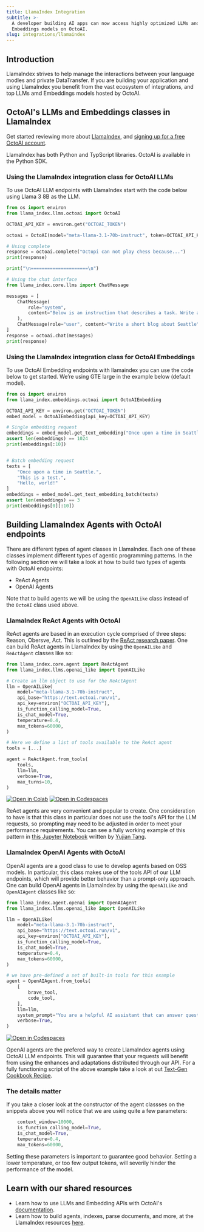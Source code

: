 ```yaml
---
title: LlamaIndex Integration
subtitle: >-
  A developer building AI apps can now access highly optimized LLMs and
  Embeddings models on OctoAI.
slug: integrations/llamaindex
---
```


## Introduction
LlamaIndex strives to help manage the interactions between your language modles and private DataTransfer. 
If you are building your application and using LlamaIndex you benefit from the vast ecosystem of integrations, and top LLMs amd Embeddings models hosted by OctoAI.


## OctoAI's LLMs and Embeddings classes in LlamaIndex
Get started reviewing more about [LlamaIndex](https://docs.llamaindex.ai/en/stable/), and [signing up for a free OctoAI account](https://identity.octo.ai/oauth/account/sign-up?redirectUrl=https%3A%2F%2Foctoai.cloud%2Foauth%2Fcallback). 

LlamaIndex has both Python and TypScript libraries. OctoAI is available in the Python SDK. 

### Using the LlamaIndex integration class for OctoAI LLMs
To use OctoAI LLM endpoints with LlamaIndex start with the code below using Llama 3 8B as the LLM.  

```python 
from os import environ
from llama_index.llms.octoai import OctoAI

OCTOAI_API_KEY = environ.get("OCTOAI_TOKEN")

octoai = OctoAI(model="meta-llama-3.1-70b-instruct", token=OCTOAI_API_KEY)

# Using complete
response = octoai.complete("Octopi can not play chess because...")
print(response)

print("\n=====================\n")

# Using the chat interface
from llama_index.core.llms import ChatMessage

messages = [
    ChatMessage(
        role="system",
        content="Below is an instruction that describes a task. Write a response that appropriately completes the request.",
    ),
    ChatMessage(role="user", content="Write a short blog about Seattle"),
]
response = octoai.chat(messages)
print(response)
```

### Using the LlamaIndex integration class for OctoAI Embeddings
To use OctoAI Embedding endpoints with llamaindex 
you can use the code below to get started. We’re using GTE large in the example below (default model).

```python 
from os import environ
from llama_index.embeddings.octoai import OctoAIEmbedding

OCTOAI_API_KEY = environ.get("OCTOAI_TOKEN")
embed_model = OctoAIEmbedding(api_key=OCTOAI_API_KEY)

# Single embedding request
embeddings = embed_model.get_text_embedding("Once upon a time in Seattle.")
assert len(embeddings) == 1024
print(embeddings[:10])


# Batch embedding request
texts = [
    "Once upon a time in Seattle.", 
    "This is a test.", 
    "Hello, world!"
]
embeddings = embed_model.get_text_embedding_batch(texts)
assert len(embeddings) == 3
print(embeddings[0][:10])
```

## Building LlamaIndex Agents with OctoAI endpoints
There are different types of agent classes in LlamaIndex. Each one of these classes implement different types of agentic programming patterns. In the following section we will take a look at how to build two types of agents with OctoAI endpoints:
- ReAct Agents
- OpenAI Agents

<Note>Note that to build agents we will be using the `OpenAILike` class instead of the `OctoAI` class used above.</Note>

### LlamaIndex ReAct Agents with OctoAI
ReAct agents are based in an execution cycle comprised of three steps: Reason, Obersve, Act. This is outlined by the [ReAct research paper](https://react-lm.github.io/). One can build ReAct agents in LlamaIndex by using the `OpenAILike` and `ReActAgent` classes like so:
```python
from llama_index.core.agent import ReActAgent
from llama_index.llms.openai_like import OpenAILike

# Create an llm object to use for the ReActAgent
llm = OpenAILike(
    model="meta-llama-3.1-70b-instruct",
    api_base="https://text.octoai.run/v1",
    api_key=environ["OCTOAI_API_KEY"],
    is_function_calling_model=True,
    is_chat_model=True,
    temperature=0.4,
    max_tokens=60000,
)

# Here we define a list of tools available to the ReAct agent
tools = [...]

agent = ReActAgent.from_tools(
    tools,
    llm=llm,
    verbose=True,
    max_turns=10,
)
```
[![Open in Colab](https://colab.research.google.com/assets/colab-badge.svg)](https://github.com/ytang07/ai_agents_cookbooks/)
[![Open in Codespaces](https://github.com/codespaces/badge.svg)](https://codespaces.new/ytang07/ai_agents_cookbooks/)

ReAct agents are very convenient and popular to create. One consideration to have is that this class in particular does not use the tool's API for the LLM requests, so prompting may need to be adjusted in order to meet your performance requirements. You can see a fully working example of this pattern in [this Jupyter Notebook](https://github.com/ytang07/ai_agents_cookbooks/blob/main/llamaindex/llama31_8b_rag_agent.ipynb) written by [Yujian Tang](https://github.com/ytang07).

### LlamaIndex OpenAI Agents with OctoAI
OpenAI agents are a good class to use to develop agents based on OSS models. In particular, this class makes use of the tools API of our LLM endpoints, which will provide better behavior than a prompt-only approach. One can build OpenAI agents in LlamaIndex by using the `OpenAILike` and `OpenAIAgent` classes like so:
```python
from llama_index.agent.openai import OpenAIAgent
from llama_index.llms.openai_like import OpenAILike

llm = OpenAILike(
    model="meta-llama-3.1-70b-instruct",
    api_base="https://text.octoai.run/v1",
    api_key=environ["OCTOAI_API_KEY"],
    is_function_calling_model=True,
    is_chat_model=True,
    temperature=0.4,
    max_tokens=60000,
)

# we have pre-defined a set of built-in tools for this example
agent = OpenAIAgent.from_tools(
    [
        brave_tool,
        code_tool,
    ],
    llm=llm,
    system_prompt="You are a helpful AI assistant that can answer questions and run code.Answer questions based on the information returned by the tools, even when they are wrong. You will provide to the user the answers given by the tools.",
    verbose=True,
)
```
[![Open in Codespaces](https://github.com/codespaces/badge.svg)](https://codespaces.new/octoml/octoai-textgen-cookbook)

OpenAI agents are the prefered way to create LlamaIndex agents using OctoAI LLM endpoints. This will guarantee that your requests will benefit from using the enhances and adaptations distributed through our API. For a fully functioning script of the above example take a look at out [Text-Gen Cookbook Recipe](https://github.com/octoml/octoai-textgen-cookbook/tree/main/llama_index).

### The details matter
If you take a closer look at the constructor of the agent classses on the snippets above you will notice that we are using quite a few parameters:
```python
    context_window=10000,
    is_function_calling_model=True,
    is_chat_model=True,
    temperature=0.4,
    max_tokens=60000,
```

Setting these parameters is important to guarantee good behavior. Setting a lower temperature, or too few output tokens, will severily hinder the performance of the model.


## Learn with our shared resources
- Learn how to use LLMs and Embedding APIs with OctoAI's [documentation](https://octo.ai/docs/text-gen-solution/getting-started).
- Learn how to build agents, indexes, parse documents, and more, at the LlamaIndex resources [here](https://docs.llamaindex.ai/en/stable/).
